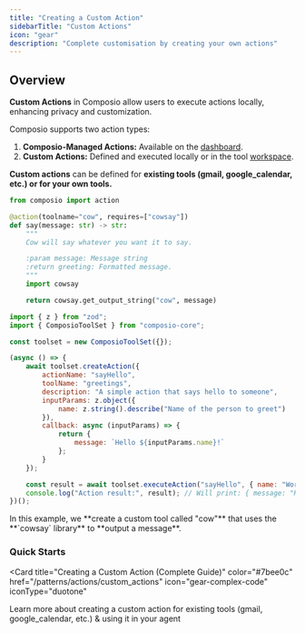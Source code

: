 ```yaml
---
title: "Creating a Custom Action"
sidebarTitle: "Custom Actions"
icon: "gear"
description: "Complete customisation by creating your own actions"
---
```


## Overview

**Custom Actions** in Composio allow users to execute actions locally, enhancing privacy and customization.

Composio supports two action types:

1. **Composio-Managed Actions:** Available on the [dashboard](https://app.composio.dev/).
2. **Custom Actions:** Defined and executed locally or in the tool [workspace](/introduction/foundations/components/workspace).

**Custom actions** can be defined for **existing tools (gmail, google_calendar, etc.) or for your own tools.**
<CodeGroup>
```python Python Defining Custom Action
from composio import action

@action(toolname="cow", requires=["cowsay"])
def say(message: str) -> str:
    """
    Cow will say whatever you want it to say.

    :param message: Message string
    :return greeting: Formatted message.
    """
    import cowsay

    return cowsay.get_output_string("cow", message)
```
```javascript Javascript Defining Custom Action
import { z } from "zod";
import { ComposioToolSet } from "composio-core";

const toolset = new ComposioToolSet({});

(async () => {
    await toolset.createAction({
        actionName: "sayHello",
        toolName: "greetings",
        description: "A simple action that says hello to someone",
        inputParams: z.object({
            name: z.string().describe("Name of the person to greet")
        }),
        callback: async (inputParams) => {
            return {
                message: `Hello ${inputParams.name}!`
            };
        }
    });

    const result = await toolset.executeAction("sayHello", { name: "World" });
    console.log("Action result:", result); // Will print: { message: "Hello World!" }
})();
```
</CodeGroup>
In this example, we **create a custom tool called "cow"** that uses the **`cowsay` library** to **output a message**.

### Quick Starts

<Card
  title="Creating a Custom Action (Complete Guide)"
  color="#7bee0c"
  href="/patterns/actions/custom_actions"
  icon="gear-complex-code"
  iconType="duotone"
>
  Learn more about creating a custom action for existing tools (gmail, google_calendar, etc.) & using it in your agent
</Card>
